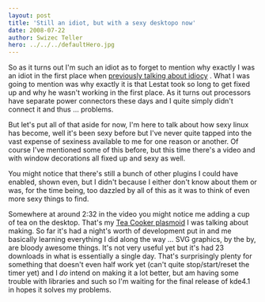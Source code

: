 ```yaml
---
layout: post
title: 'Still an idiot, but with a sexy desktopo now'
date: 2008-07-22
author: Swizec Teller
hero: ../../../defaultHero.jpg
---
```

So as it turns out I'm such an idiot as to forget to mention why exactly I was an idiot in the first place when [previously talking about idiocy](http://swizec.com/index.php/mode=news/id=339) . What I was going to mention was why exactly it is that Lestat took so long to get fixed up and why he wasn't working in the first place. As it turns out processors have separate power connectors these days and I quite simply didn't connect it and thus ... problems.

But let's put all of that aside for now, I'm here to talk about how sexy linux has become, well it's been sexy before but I've never quite tapped into the vast expense of sexiness available to me for one reason or another. Of course I've mentioned some of this before, but this time there's a video and with window decorations all fixed up and sexy as well.

You might notice that there's still a bunch of other plugins I could have enabled, shown even, but I didn't because I either don't know about them or was, for the time being, too dazzled by all of this as it was to think of even more sexy things to find.

Somewhere at around 2:32 in the video you might notice me adding a cup of tea on the desktop. That's my [Tea Cooker plasmoid](http://kde-look.org/content/show.php/Tea+Cooker?content=85564) I was talking about making. So far it's had a night's worth of development put in and me basically learning everything I did along the way ... SVG graphics, by the by, are bloody awesome things. It's not very useful yet but it's had 23 downloads in what is essentially a single day. That's surprisingly plenty for something that doesn't even half work yet (can't quite stop/start/reset the timer yet) and I _do_ intend on making it a lot better, but am having some trouble with libraries and such so I'm waiting for the final release of kde4.1 in hopes it solves my problems.
